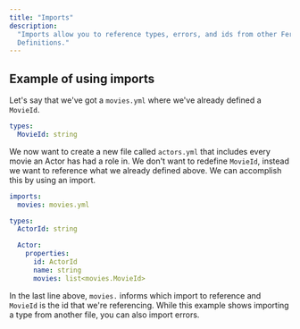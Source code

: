 ```yaml
---
title: "Imports"
description:
  "Imports allow you to reference types, errors, and ids from other Fern
  Definitions."
---
```


## Example of using imports

Let's say that we've got a `movies.yml` where we've already defined a `MovieId`.

```yml movies.yml
types:
  MovieId: string
```

We now want to create a new file called `actors.yml` that includes every movie
an Actor has had a role in. We don't want to redefine `MovieId`, instead we want
to reference what we already defined above. We can accomplish this by using an
import.

```yml actors.yml
imports:
  movies: movies.yml

types:
  ActorId: string

  Actor:
    properties:
      id: ActorId
      name: string
      movies: list<movies.MovieId>
```

In the last line above, `movies.` informs which import to reference and
`MovieId` is the id that we're referencing. While this example shows importing a
type from another file, you can also import errors.
